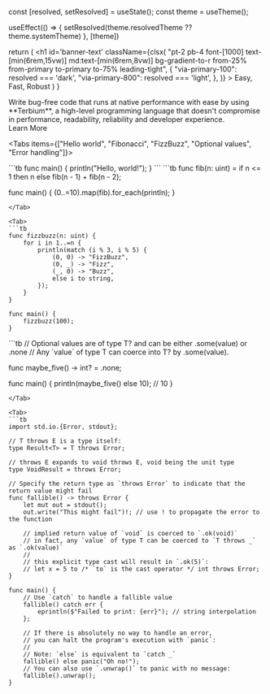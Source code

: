 
  const [resolved, setResolved] = useState();
  const theme = useTheme();

  useEffect(() => {
    setResolved(theme.resolvedTheme ?? theme.systemTheme)
  }, [theme])

  return (
    <h1
      id='banner-text'
      className={clsx(
        "pt-2 pb-4 font-[1000] text-[min(6rem,15vw)] md:text-[min(6rem,8vw)] bg-gradient-to-r from-25% from-primary to-primary to-75% leading-tight",
        {
          "via-primary-100": resolved === 'dark',
          "via-primary-800": resolved === 'light',
        },
      )}
    >
      Easy, Fast, Robust
    </h1>
  )
}

<style jsx global>{`
  #banner {
    border-radius: 8px;
    padding: 32px;
    margin: 32px 0;
  }
  #banner-text {
    background-size: 200%;
    -webkit-background-clip: text;
    -webkit-text-fill-color: transparent;
    background-position: 0;
  }
  #banner-text:hover {
    background-position: 200%;
    transition: background-position 3s ease;
  }
  #banner > div.overflow-auto > div.nextra-scrollbar.nx-overflow-x-auto.nx-overflow-y-hidden.nx-overscroll-x-contain > div {
    border: none;
    justify-content: center;
  }
`}</style>

<div
  id="banner"
  className="grid bg-gradient-to-bl from-primary-600/60 via-primary/5 via-60%"
>

<div className="text-center text-md flex flex-col">

<LargeText />

<div className="self-center justify-self-center max-w-3xl text-lg">
  Write bug-free code that runs at native performance with ease by using **Terbium**, a high-level programming language
  that doesn't compromise in performance, readability, reliability and developer experience.
</div>

</div>

<div className="flex gap-x-2 items-center justify-center my-6">
  <Link href='/docs' legacyBehavior>
    <a className="text-lg text-white rounded-lg font-medium px-5 py-3 bg-primary/70 hover:bg-primary transition-colors">Learn More</a>
  </Link>

</div>

<div className="overflow-auto">

<Tabs items={["Hello world", "Fibonacci", "FizzBuzz", "Optional values", "Error handling"]}>

<Tab>
```tb
func main() {
    println("Hello, world!");
}
```
</Tab>

<Tab>
```tb
func fib(n: uint) =
    if n <= 1 then n else fib(n - 1) + fib(n - 2);

func main() {
    (0..=10).map(fib).for_each(println);
}
```
</Tab>

<Tab>
```tb
func fizzbuzz(n: uint) {
    for i in 1..=n {
        println(match (i % 3, i % 5) {
            (0, 0) -> "FizzBuzz",
            (0, _) -> "Fizz",
            (_, 0) -> "Buzz",
            else i to string,
        });
    }
}

func main() {
    fizzbuzz(100);
}
```
</Tab>

<Tab>
```tb
// Optional values are of type T? and can be either .some(value) or .none
// Any `value` of type T can coerce into T? by .some(value).

func maybe_five() -> int? = .none;

func main() {
    println(maybe_five() else 10); // 10
}
```
</Tab>

<Tab>
```tb
import std.io.{Error, stdout};

// T throws E is a type itself:
type Result<T> = T throws Error;

// throws E expands to void throws E, void being the unit type
type VoidResult = throws Error;

// Specify the return type as `throws Error` to indicate that the return value might fail
func fallible() -> throws Error {
    let mut out = stdout();
    out.write("This might fail")!; // use ! to propagate the error to the function

    // implied return value of `void` is coerced to `.ok(void)`
    // in fact, any `value` of type T can be coerced to `T throws _` as `.ok(value)`
    //
    // this explicit type cast will result in `.ok(5)`:
    // let x = 5 to /* `to` is the cast operator */ int throws Error;
}

func main() {
    // Use `catch` to handle a fallible value
    fallible() catch err {
        eprintln($"Failed to print: {err}"); // string interpolation
    };

    // If there is absolutely no way to handle an error,
    // you can halt the program's execution with `panic`:
    //
    // Note: `else` is equivalent to `catch _`
    fallible() else panic("Oh no!");
    // You can also use `.unwrap()` to panic with no message:
    fallible().unwrap();
}
```
</Tab>

</Tabs>

</div>

</div>